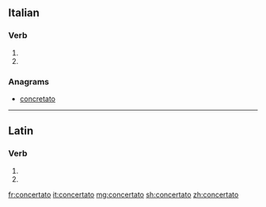 ==Italian==

===Verb===
{{it-pp|concertat}}

# {{past participle of|concertare|lang=it}}
# {{past participle of|concertarsi|lang=it}}

===Anagrams===
* [[concretato#Italian|concretato]]

----

==Latin==

===Verb===
{{la-verb-form|concertātō}}

# {{inflection of|concertō||2|s|futr|actv|impr|lang=la}}
# {{inflection of|concertō||3|s|futr|actv|impr|lang=la}}

[[fr:concertato]]
[[it:concertato]]
[[mg:concertato]]
[[sh:concertato]]
[[zh:concertato]]